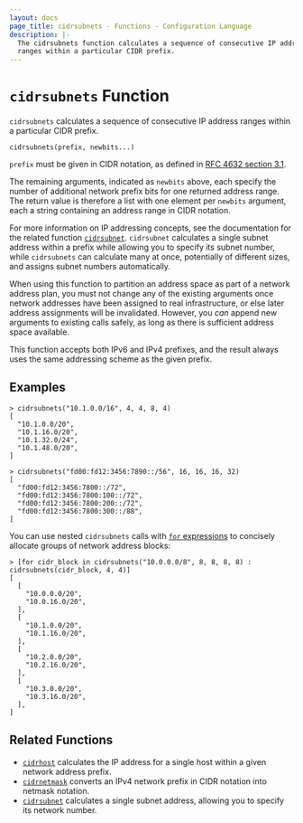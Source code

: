 ```yaml
---
layout: docs
page_title: cidrsubnets - Functions - Configuration Language
description: |-
  The cidrsubnets function calculates a sequence of consecutive IP address
  ranges within a particular CIDR prefix.
---
```


# `cidrsubnets` Function

`cidrsubnets` calculates a sequence of consecutive IP address ranges within
a particular CIDR prefix.

```hcl
cidrsubnets(prefix, newbits...)
```

`prefix` must be given in CIDR notation, as defined in
[RFC 4632 section 3.1](https://tools.ietf.org/html/rfc4632#section-3.1).

The remaining arguments, indicated as `newbits` above, each specify the number
of additional network prefix bits for one returned address range. The return
value is therefore a list with one element per `newbits` argument, each
a string containing an address range in CIDR notation.

For more information on IP addressing concepts, see the documentation for the
related function [`cidrsubnet`](/docs/from-1.5/functions/ipnet/cidrsubnet). `cidrsubnet` calculates
a single subnet address within a prefix while allowing you to specify its
subnet number, while `cidrsubnets` can calculate many at once, potentially of
different sizes, and assigns subnet numbers automatically.

When using this function to partition an address space as part of a network
address plan, you must not change any of the existing arguments once network
addresses have been assigned to real infrastructure, or else later address
assignments will be invalidated. However, you _can_ append new arguments to
existing calls safely, as long as there is sufficient address space available.

This function accepts both IPv6 and IPv4 prefixes, and the result always uses
the same addressing scheme as the given prefix.

## Examples

```shell-session
> cidrsubnets("10.1.0.0/16", 4, 4, 8, 4)
[
  "10.1.0.0/20",
  "10.1.16.0/20",
  "10.1.32.0/24",
  "10.1.48.0/20",
]

> cidrsubnets("fd00:fd12:3456:7890::/56", 16, 16, 16, 32)
[
  "fd00:fd12:3456:7800::/72",
  "fd00:fd12:3456:7800:100::/72",
  "fd00:fd12:3456:7800:200::/72",
  "fd00:fd12:3456:7800:300::/88",
]
```

You can use nested `cidrsubnets` calls with
[`for` expressions](/docs/from-1.5/expressions#for-expressions)
to concisely allocate groups of network address blocks:

```shell-session
> [for cidr_block in cidrsubnets("10.0.0.0/8", 8, 8, 8, 8) : cidrsubnets(cidr_block, 4, 4)]
[
  [
    "10.0.0.0/20",
    "10.0.16.0/20",
  ],
  [
    "10.1.0.0/20",
    "10.1.16.0/20",
  ],
  [
    "10.2.0.0/20",
    "10.2.16.0/20",
  ],
  [
    "10.3.0.0/20",
    "10.3.16.0/20",
  ],
]
```

## Related Functions

- [`cidrhost`](/docs/from-1.5/functions/ipnet/cidrhost) calculates the IP address for a single host
  within a given network address prefix.
- [`cidrnetmask`](/docs/from-1.5/functions/ipnet/cidrnetmask) converts an IPv4 network prefix in CIDR
  notation into netmask notation.
- [`cidrsubnet`](/docs/from-1.5/functions/ipnet/cidrsubnet) calculates a single subnet address, allowing
  you to specify its network number.
